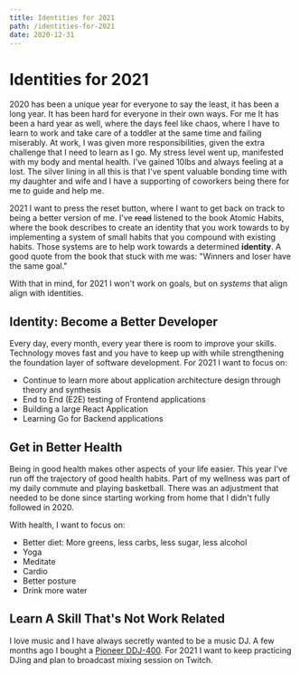 ```yaml
---
title: Identities for 2021
path: /identities-for-2021
date: 2020-12-31
---
```


# Identities for 2021

2020 has been a unique year for everyone to say the least, it has been a long year. It has been hard for everyone in their own ways. For me It has been a hard year as well, where the days feel like chaos, where I have to learn to work and take care of a toddler at the same time and failing miserably. At work, I was given more responsibilities, given the extra challenge that I need to learn as I go. My stress level went up, manifested with my body and mental health. I've gained 10lbs and always feeling at a lost. The silver lining in all this is that I've spent valuable bonding time with my daughter and wife and I have a supporting of coworkers being there for me to guide and help me.

2021 I want to press the reset button, where I want to get back on track to being a better version of me. I've ~~read~~ listened to the book Atomic Habits, where the book describes to create an identity that you work towards to by implementing a system of small habits that you compound with existing habits. Those systems are to help work towards a determined **identity**. A good quote from the book that stuck with me was: "Winners and loser have the same goal." 

With that in mind, for 2021 I won't work on goals, but on _systems_ that align align with identities.

## Identity: Become a Better Developer
Every day, every month, every year there is room to improve your skills. Technology moves fast and you have to keep up with while strengthening the foundation layer of software development. For 2021 I want to focus on:

* Continue to learn more about application architecture design through theory and synthesis
* End to End (E2E) testing of Frontend applications
* Building a large React Application
* Learning Go for Backend applications

## Get in Better Health
Being in good health makes other aspects of your life easier. This year I've run off the trajectory of good health habits. Part of my wellness was part of my daily commute and playing basketball. There was an adjustment that needed to be done since starting working from home that I didn't fully followed in 2020. 

With health, I want to focus on:
* Better diet: More greens, less carbs, less sugar, less alcohol
* Yoga
* Meditate
* Cardio
* Better posture
* Drink more water

## Learn A Skill That's Not Work Related
I love music and I have always secretly wanted to be a music DJ. A few months ago I bought a [Pioneer DDJ-400](https://www.amazon.com/dp/B08DDFSKL5/ref=cm_sw_em_r_mt_dp_udM7Fb1XYE1ZX). For 2021 I want to keep practicing DJing and plan to broadcast mixing session on Twitch.
